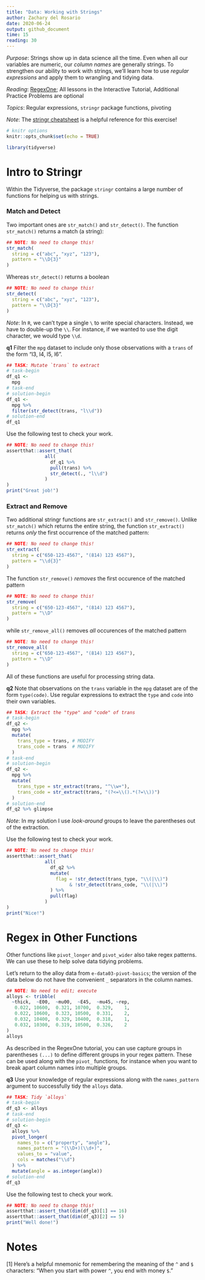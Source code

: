 ```yaml
---
title: "Data: Working with Strings"
author: Zachary del Rosario
date: 2020-06-24
output: github_document
time: 15
reading: 30
---
```


*Purpose*: Strings show up in data science all the time. Even when all our variables are numeric, our *column names* are generally strings. To strengthen our ability to work with strings, we'll learn how to use *regular expressions* and apply them to wrangling and tidying data.

*Reading*: [RegexOne](https://regexone.com/); All lessons in the Interactive Tutorial, Additional Practice Problems are optional

*Topics*: Regular expressions, `stringr` package functions, pivoting

*Note*: The [stringr cheatsheet](https://github.com/rstudio/cheatsheets/raw/master/strings.pdf) is a helpful reference for this exercise!

```r
# knitr options
knitr::opts_chunk$set(echo = TRUE)
```

```r
library(tidyverse)

```

# Intro to Stringr
<!-- -------------------------------------------------- -->

Within the Tidyverse, the package `stringr` contains a large number of functions for helping us with strings.

### Match and Detect
<!-- ------------------------- -->

Two important ones are `str_match()` and `str_detect()`. The function `str_match()` returns a match (a string):

```r
## NOTE: No need to change this!
str_match(
  string = c("abc", "xyz", "123"),
  pattern = "\\D{3}"
)
```

Whereas `str_detect()` returns a boolean

```r
## NOTE: No need to change this!
str_detect(
  string = c("abc", "xyz", "123"),
  pattern = "\\D{3}"
)
```

*Note*: In `R`, we can't type a single `\` to write special characters. Instead, we have to double-up the `\\`. For instance, if we wanted to use the digit character, we would type `\\d`.

__q1__ Filter the `mpg` dataset to include only those observations with a `trans` of the form "l3, l4, l5, l6".

```r
## TASK: Mutate `trans` to extract
# task-begin
df_q1 <-
  mpg
# task-end
# solution-begin
df_q1 <-
  mpg %>%
  filter(str_detect(trans, "l\\d"))
# solution-end
df_q1
```

Use the following test to check your work.

```r
## NOTE: No need to change this!
assertthat::assert_that(
              all(
                df_q1 %>%
                pull(trans) %>%
                str_detect(., "l\\d")
              )
)
print("Great job!")
```

### Extract and Remove
<!-- ------------------------- -->

Two additional stringr functions are `str_extract()` and `str_remove()`. Unlike `str_match()` which returns the entire string, the function `str_extract()` returns *only* the first occurrence of the matched pattern:

```r
## NOTE: No need to change this!
str_extract(
  string = c("650-123-4567", "(814) 123 4567"),
  pattern = "\\d{3}"
)
```

The function `str_remove()` *removes* the first occurence of the matched pattern

```r
## NOTE: No need to change this!
str_remove(
  string = c("650-123-4567", "(814) 123 4567"),
  pattern = "\\D"
)
```

while `str_remove_all()` removes *all* occurences of the matched pattern

```r
## NOTE: No need to change this!
str_remove_all(
  string = c("650-123-4567", "(814) 123 4567"),
  pattern = "\\D"
)
```

All of these functions are useful for processing string data.

__q2__ Note that observations on the `trans` variable in the `mpg` dataset are of the form `type(code)`. Use regular expressions to extract the `type` and `code` into their own variables.

```r
## TASK: Extract the "type" and "code" of trans
# task-begin
df_q2 <-
  mpg %>%
  mutate(
    trans_type = trans, # MODIFY
    trans_code = trans  # MODIFY
  )
# task-end
# solution-begin
df_q2 <-
  mpg %>%
  mutate(
    trans_type = str_extract(trans, "^\\w+"),
    trans_code = str_extract(trans, "(?<=\\().*(?=\\))")
  )
# solution-end
df_q2 %>% glimpse
```

<!-- solution-begin -->
*Note*: In my solution I use *look-around* groups to leave the parentheses out of the extraction.
<!-- solution-end -->

Use the following test to check your work.

```r
## NOTE: No need to change this!
assertthat::assert_that(
              all(
                df_q2 %>%
                mutate(
                  flag = !str_detect(trans_type, "\\(|\\)")
                       & !str_detect(trans_code, "\\(|\\)")
                ) %>%
                pull(flag)
              )
)
print("Nice!")
```

# Regex in Other Functions
<!-- -------------------------------------------------- -->

Other functions like `pivot_longer` and `pivot_wider` also take regex patterns. We can use these to help solve data tidying problems.

Let's return to the alloy data from `e-data03-pivot-basics`; the version of the data below do not have the convenient `_` separators in the column names.

```r
## NOTE: No need to edit; execute
alloys <- tribble(
  ~thick,  ~E00,  ~mu00,  ~E45,  ~mu45, ~rep,
   0.022, 10600,  0.321, 10700,  0.329,    1,
   0.022, 10600,  0.323, 10500,  0.331,    2,
   0.032, 10400,  0.329, 10400,  0.318,    1,
   0.032, 10300,  0.319, 10500,  0.326,    2
)
alloys
```

As described in the RegexOne tutorial, you can use capture groups in parentheses `(...)` to define different groups in your regex pattern. These can be used along with the `pivot_` functions, for instance when you want to break apart column names into multiple groups.

__q3__ Use your knowledge of regular expressions along with the `names_pattern` argument to successfully tidy the `alloys` data.

```r
## TASK: Tidy `alloys`
# task-begin
df_q3 <- alloys
# task-end
# solution-begin
df_q3 <-
  alloys %>%
  pivot_longer(
    names_to = c("property", "angle"),
    names_pattern = "(\\D+)(\\d+)",
    values_to = "value",
    cols = matches("\\d")
  ) %>%
  mutate(angle = as.integer(angle))
# solution-end
df_q3
```

Use the following test to check your work.

```r
## NOTE: No need to change this!
assertthat::assert_that(dim(df_q3)[1] == 16)
assertthat::assert_that(dim(df_q3)[2] == 5)
print("Well done!")
```

<!-- include-exit-ticket -->

# Notes
<!-- -------------------------------------------------- -->

[1] Here's a helpful mnemonic for remembering the meaning of the `^` and `$` characters: "When you start with power `^`, you end with money `$`."
